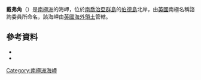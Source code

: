 {{Coord|54|0|S|38|3|W|source:GNIS|display=title}}

'''戴弗角'''（{{lang-en|Diver Point}}）是[[南極洲|南極洲]]的海岬，位於[[南喬治亞群島|南喬治亞群島]]的[[伯德島_(南喬治亞群島)|伯德島]]北岸，由[[英國|英國]]南極名稱諮詢委員所命名，該海岬由[[英國海外領土|英國海外領土]]管轄。

==參考資料==
*{{cite gnis | type = antarid | id = 3903| name = Diver Point| accessdate = 2012-01-21}}
*{{usgs-gazetteer|id=3903}}

{{Antarctica-geo-stub}}
[[Category:南極洲海岬|Category:南極洲海岬]]